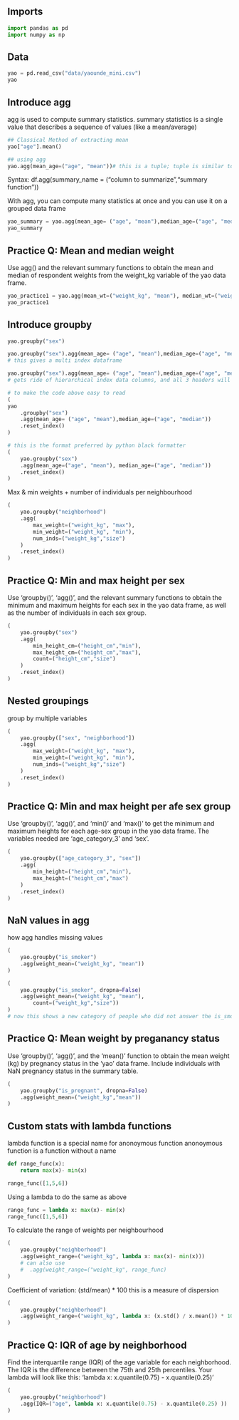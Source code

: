## Imports

```python
import pandas as pd
import numpy as np
```

## Data

```python
yao = pd.read_csv("data/yaounde_mini.csv")
yao
```

## Introduce agg
agg is used to compute summary statistics. 
summary statistics is a single value that describes a sequence of values (like a mean/average)

```python
## Classical Method of extracting mean
yao["age"].mean()
```

```python
## using agg
yao.agg(mean_age=("age", "mean"))# this is a tuple; tuple is similar to a list but () is used, NOT []
```

Syntax:
df.agg(summary_name = ("column to summarize","summary function"))

With agg, you can compute many statistics at once and you can use it on a grouped data frame

```python
yao_summary = yao.agg(mean_age= ("age", "mean"),median_age=("age", "median"))
yao_summary
```

## Practice Q: Mean and median weight

Use agg() and the relevant summary functions to obtain the mean and median of respondent weights from the weight_kg variable of the yao data frame.

```python
yao_practice1 = yao.agg(mean_wt=("weight_kg", "mean"), median_wt=("weight_kg","median"))
yao_practice1
```

## Introduce groupby

```python
yao.groupby("sex")
```

```python
yao.groupby("sex").agg(mean_age= ("age", "mean"),median_age=("age", "median"))
# this gives a multi index dataframe
```

```python
yao.groupby("sex").agg(mean_age= ("age", "mean"),median_age=("age", "median")).reset_index()
# gets ride of hierarchical index data columns, and all 3 headers will be in a single row
```

```python
# to make the code above easy to read
(
yao
    .groupby("sex")
    .agg(mean_age= ("age", "mean"),median_age=("age", "median"))
    .reset_index()
)
```

```python
# this is the format preferred by python black formatter
(
    yao.groupby("sex")
    .agg(mean_age=("age", "mean"), median_age=("age", "median"))
    .reset_index()
)
```

Max & min weights + number of individuals per neighbourhood

```python
(
    yao.groupby("neighborhood")
    .agg(
        max_weight=("weight_kg", "max"),
        min_weight=("weight_kg", "min"),
        num_inds=("weight_kg","size")
    )
    .reset_index()
)
```

## Practice Q: Min and max height per sex

Use 'groupby()', 'agg()', and the relevant summary functions to obtain the minimum and maximum heights for each sex in the yao data frame, as well as the number of individuals in each sex group.

```python
(
    yao.groupby("sex")
    .agg(
        min_height_cm=("height_cm","min"),
        max_height_cm=("height_cm","max"),
        count=("height_cm","size")
    )
    .reset_index()
)
```

## Nested groupings
group by multiple variables

```python
(
    yao.groupby(["sex", "neighborhood"])
    .agg(
        max_weight=("weight_kg", "max"),
        min_weight=("weight_kg", "min"),
        num_inds=("weight_kg","size")
    )
    .reset_index()
)
```

## Practice Q: Min and max height per afe sex group

Use 'groupby()', 'agg()', and 'min()' and 'max()' to get the minimum and maximum heights for each age-sex group in the yao data frame. The variables needed are 'age_category_3' and 'sex'.

```python
(
    yao.groupby(["age_category_3", "sex"])
    .agg(
        min_height=("height_cm","min"),
        max_height=("height_cm","max")
    )
    .reset_index()
)

```

## NaN values in agg
how agg handles missing values

```python
(
    yao.groupby("is_smoker")
    .agg(weight_mean=("weight_kg", "mean"))
)
```

```python
(
    yao.groupby("is_smoker", dropna=False)
    .agg(weight_mean=("weight_kg", "mean"),
        count=("weight_kg","size"))
)
# now this shows a new category of people who did not answer the is_smoker question
```

## Practice Q: Mean weight by preganancy status

Use 'groupby()', 'agg()', and the 'mean()' function to obtain the mean weight (kg) by pregnancy status in the 'yao' data frame. Include individuals with NaN pregnancy status in the summary table.

```python
(
    yao.groupby("is_pregnant", dropna=False)
    .agg(weight_mean=("weight_kg","mean"))
)
```

## Custom stats with lambda functions
lambda function is a special name for anonoymous function
anonoymous function is a function without a name 

```python
def range_func(x):
    return max(x)- min(x)

range_func([1,5,6])
```

Using a lambda to do the same as above

```python
range_func = lambda x: max(x)- min(x)
range_func([1,5,6])
```

To calculate the range of weights per neighbourhood

```python
(
    yao.groupby("neighborhood")
    .agg(weight_range=("weight_kg", lambda x: max(x)- min(x)))
    # can also use
    #  .agg(weight_range=("weight_kg", range_func)
)
```

Coefficient of variation: (std/mean) * 100
this is a measure of dispersion

```python
(
    yao.groupby("neighborhood")
    .agg(weight_range=("weight_kg", lambda x: (x.std() / x.mean()) * 100 ))
)
```

## Practice Q: IQR of age by neighborhood

Find the interquartile range (IQR) of the age variable for each neighborhood. The IQR is the difference between the 75th and 25th percentiles. Your lambda will look like this: 'lambda x: x.quantile(0.75) - x.quantile(0.25)'

```python
(
    yao.groupby("neighborhood")
    .agg(IQR=("age", lambda x: x.quantile(0.75) - x.quantile(0.25) ))
)
```
